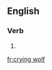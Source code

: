 ==English==

===Verb===
{{head|en|head=[[crying]] [[wolf]]}}

# {{present participle of|cry wolf|lang=en}}

[[fr:crying wolf]]